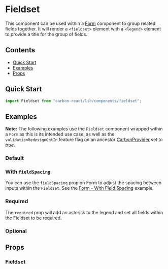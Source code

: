 

<Meta of={FieldsetStories} />

# Fieldset

This component can be used within a [Form](../?path=/docs/form--docs) component to group related fields together. 
It will render a `<fieldset>` element with a `<legend>` element to provide a title for the group of fields.

## Contents

- [Quick Start](#quick-start)
- [Examples](#examples)
- [Props](#props)

## Quick Start

```javascript
import Fieldset from "carbon-react/lib/components/fieldset";
```

## Examples

**Note:** The following examples use the `Fieldset` component wrapped within a `Form` as this is its intended use case, as well as the `validationRedesignOptIn` 
feature flag on an ancestor [CarbonProvider](../?path=/docs/carbon-provider--docs) set to *true*.

### Default

<Canvas of={FieldsetStories.Default} />

### With `fieldSpacing`

You can use the `fieldSpacing` prop on Form to adjust the spacing between inputs within the `Fieldset`. See the [Form - With Field Spacing](../?path=/docs/form--docs#field-spacing) example.

<Canvas of={FieldsetStories.InFormFieldSpacing} />

### Required

The `required` prop will add an asterisk to the legend and set all fields within the Fieldset to be required.

<Canvas of={FieldsetStories.Required} />

### Optional

<Canvas of={FieldsetStories.IsOptional} />

## Props

### Fieldset

<ArgTypes of={FieldsetStories} />
